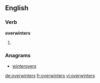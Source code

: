 ==English==

===Verb===
'''overwinters'''

# {{en-third-person singular of|overwinter}}

===Anagrams===
* [[winterovers#English|winterovers]]

[[de:overwinters]]
[[fr:overwinters]]
[[vi:overwinters]]